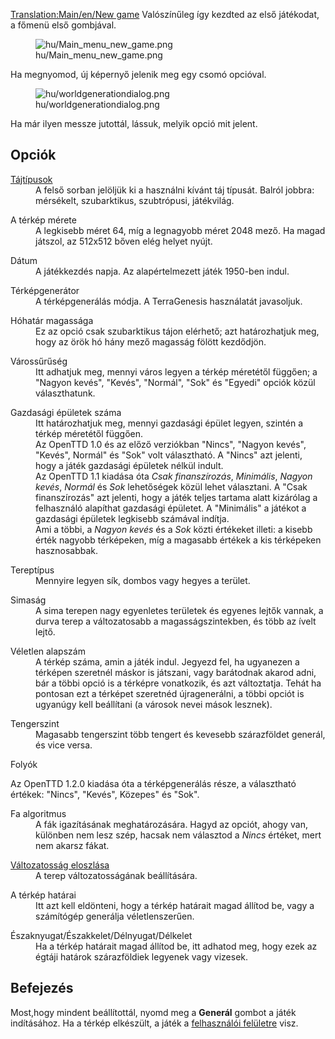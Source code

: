 [[Translation:Main/en/New game]]{{en/-}}{{hu/Interfész}}
Valószínűleg így kezdted az első játékodat, a főmenü első gombjával.

[[File:hu/Main menu new game.png]]

Ha megnyomod, új képernyő jelenik meg egy csomó opcióval.

[[File:hu/worldgenerationdialog.png]]

Ha már ilyen messze jutottál, lássuk, melyik opció mit jelent.

== Opciók ==
; [[Main/hu/Tájtípusok|Tájtípusok]]
:A felső sorban jelöljük ki a használni kívánt táj típusát. Balról jobbra: mérsékelt, szubarktikus, szubtrópusi, játékvilág.

; A térkép mérete
:A legkisebb méret 64, míg a legnagyobb méret 2048 mező. Ha magad játszol, az 512x512 bőven elég helyet nyújt.

; Dátum
: A játékkezdés napja. Az alapértelmezett játék 1950-ben indul.

; Térképgenerátor
: A térképgenerálás módja. A TerraGenesis használatát javasoljuk.

; Hóhatár magassága
: Ez az opció csak szubarktikus tájon elérhető; azt határozhatjuk meg, hogy az örök hó hány mező magasság fölött kezdődjön.

; Várossűrűség
: Itt adhatjuk meg, mennyi város legyen a térkép méretétől függően; a "Nagyon kevés", "Kevés", "Normál", "Sok" és "Egyedi" opciók közül választhatunk.

; Gazdasági épületek száma
: Itt határozhatjuk meg, mennyi gazdasági épület legyen, szintén a térkép méretétől függően.
: Az OpenTTD 1.0 és az előző verziókban "Nincs", "Nagyon kevés", "Kevés", Normál" és "Sok" volt választható. A "Nincs" azt jelenti, hogy a játék gazdasági épületek nélkül indult.
: Az OpenTTD 1.1 kiadása óta ''Csak finanszírozás'', ''Minimális'', ''Nagyon kevés'', ''Normál'' és ''Sok'' lehetőségek közül lehet választani. A "Csak finanszírozás" azt jelenti, hogy a játék teljes tartama alatt kizárólag a felhasználó alapíthat gazdasági épületet. A "Minimális" a játékot a gazdasági épületek legkisebb számával indítja.
: Ami a többi, a ''Nagyon kevés'' és a ''Sok'' közti értékeket illeti: a kisebb érték nagyobb térképeken, míg a magasabb értékek a kis térképeken hasznosabbak. 

; Tereptípus
: Mennyire legyen sík, dombos vagy hegyes a terület.

; Simaság
: A sima terepen nagy egyenletes területek és egyenes lejtők vannak, a durva terep a változatosabb a magasságszintekben, és több az ívelt lejtő.

; Véletlen alapszám
: A térkép száma, amin a játék indul. Jegyezd fel, ha ugyanezen a térképen szeretnél máskor is játszani, vagy barátodnak akarod adni, bár a többi opció is a térképre vonatkozik, és azt változtatja. Tehát ha pontosan ezt a térképet szeretnéd újragenerálni, a többi opciót is ugyanúgy kell beállítani (a városok nevei mások lesznek).

; Tengerszint
: Magasabb tengerszint több tengert és kevesebb szárazföldet generál, és vice versa.

; Folyók
Az OpenTTD 1.2.0 kiadása óta a térképgenerálás része, a választható értékek: "Nincs", "Kevés", Közepes" és "Sok".

; Fa algoritmus
: A fák igazításának meghatározására. Hagyd az opciót, ahogy van, különben nem lesz szép, hacsak nem választod a ''Nincs'' értéket, mert nem akarsz fákat.

; [[Main/hu/Változatosság eloszlása|Változatosság eloszlása]]
: A terep változatosságának beállítására.

; A térkép határai
: Itt azt kell eldönteni, hogy a térkép határait magad állítod be, vagy a számítógép generálja véletlenszerűen.

; Északnyugat/Északkelet/Délnyugat/Délkelet
: Ha a térkép határait magad állítod be, itt adhatod meg, hogy ezek az égtáji határok szárazföldiek legyenek vagy vizesek.

== Befejezés ==
Most,hogy mindent beállítottál, nyomd meg a '''Generál''' gombot a játék indításához. Ha a térkép elkészült, a játék a [[Main/hu/Felhasználói felület|felhasználói felületre]] visz.